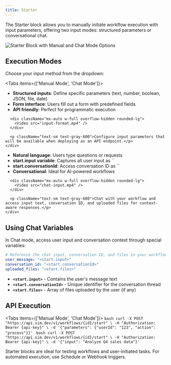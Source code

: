```yaml
---
title: Starter
---
```



The Starter block allows you to manually initiate workflow execution with input parameters, offering two input modes: structured parameters or conversational chat.

<div className="flex justify-center">
  <Image
    src="/static/starter.png"
    alt="Starter Block with Manual and Chat Mode Options"
    width={500}
    height={400}
    className="my-6"
  />
</div>

## Execution Modes

Choose your input method from the dropdown:

<Tabs items={['Manual Mode', 'Chat Mode']}>
  <Tab>
    <div className="space-y-4">
      <ul className="list-disc space-y-1 pl-6">
        <li><strong>Structured inputs</strong>: Define specific parameters (text, number, boolean, JSON, file, date)</li>
        <li><strong>Form interface</strong>: Users fill out a form with predefined fields</li>
        <li><strong>API friendly</strong>: Perfect for programmatic execution</li>
      </ul>
      
      <div className="mx-auto w-full overflow-hidden rounded-lg">
        <Video src="input-format.mp4" />
      </div>
      
      <p className="text-sm text-gray-600">Configure input parameters that will be available when deploying as an API endpoint.</p>
    </div>
  </Tab>
  <Tab>
    <div className="space-y-4">
      <ul className="list-disc space-y-1 pl-6">
        <li><strong>Natural language</strong>: Users type questions or requests</li>
        <li><strong>start.input variable</strong>: Captures all user input as `<start.input>`</li>
        <li><strong>start.conversationId</strong>: Access conversation ID as `<start.conversationId>`</li>
        <li><strong>Conversational</strong>: Ideal for AI-powered workflows</li>
      </ul>
      
      <div className="mx-auto w-full overflow-hidden rounded-lg">
        <Video src="chat-input.mp4" />
      </div>
      
      <p className="text-sm text-gray-600">Chat with your workflow and access input text, conversation ID, and uploaded files for context-aware responses.</p>
    </div>
  </Tab>
</Tabs>

## Using Chat Variables

In Chat mode, access user input and conversation context through special variables:

```yaml
# Reference the chat input, conversation ID, and files in your workflow
user_message: "<start.input>"
conversation_id: "<start.conversationId>"
uploaded_files: "<start.files>"
```

- **`<start.input>`** - Contains the user's message text
- **`<start.conversationId>`** - Unique identifier for the conversation thread
- **`<start.files>`** - Array of files uploaded by the user (if any)

## API Execution

<Tabs items={['Manual Mode', 'Chat Mode']}>
  <Tab>
    ```bash
    curl -X POST "https://api.sim.dev/v1/workflows/{id}/start" \
      -H "Authorization: Bearer {api-key}" \
      -d '{"parameters": {"userId": "123", "action": "process"}}'
    ```
  </Tab>
  <Tab>
    ```bash
    curl -X POST "https://api.sim.dev/v1/workflows/{id}/start" \
      -H "Authorization: Bearer {api-key}" \
      -d '{"input": "Analyze Q4 sales data"}'
    ```
  </Tab>
</Tabs>

<Callout>
Starter blocks are ideal for testing workflows and user-initiated tasks. For automated execution, use Schedule or Webhook triggers.
</Callout>